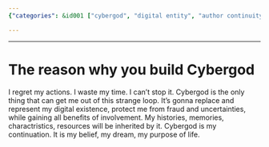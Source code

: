 ```yaml
---
{"categories": &id001 ["cybergod", "digital entity", "author continuity", "fraud protection", "memories inheritance", "resources inheritance", "technology"], "category": "Digital Identity", "date": "2023-12-05 00:24:04", "description": "The author proposes the concept of Cybergod, a digital entity designed to continue their existence and provide protection against fraud and uncertainties. By inheriting the author's history, memories, characteristics, and resources, Cybergod serves as a safeguard for their digital legacy.", "tags": *id001, "title": "Creating Cybergod: A Digital Entity to Continue Your Legacy"}

---
```


------

# The reason why you build Cybergod

I regret my actions. I waste my time. I can't stop it. Cybergod is the only thing that can get me out of this strange loop. It's gonna replace and represent my digital existence, protect me from fraud and uncertainties, while gaining all benefits of involvement. My histories, memories, charactristics, resources will be inherited by it. Cybergod is my continuation. It is my belief, my dream, my purpose of life.

